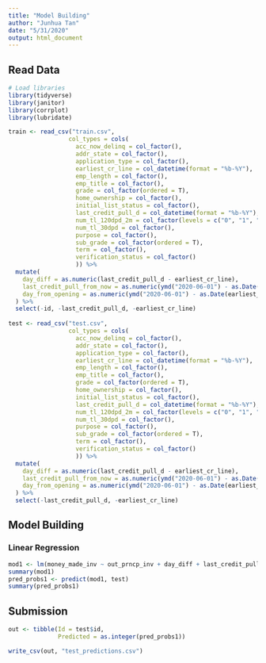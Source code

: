 ```yaml
---
title: "Model Building"
author: "Junhua Tan"
date: "5/31/2020"
output: html_document
---
```


## Read Data

```r
# Load libraries
library(tidyverse)
library(janitor)
library(corrplot)
library(lubridate)
```

```r
train <- read_csv("train.csv",
                 col_types = cols(
                   acc_now_delinq = col_factor(),
                   addr_state = col_factor(),
                   application_type = col_factor(),
                   earliest_cr_line = col_datetime(format = "%b-%Y"),
                   emp_length = col_factor(),
                   emp_title = col_factor(),
                   grade = col_factor(ordered = T),
                   home_ownership = col_factor(),
                   initial_list_status = col_factor(),
                   last_credit_pull_d = col_datetime(format = "%b-%Y"),
                   num_tl_120dpd_2m = col_factor(levels = c("0", "1", "2")),
                   num_tl_30dpd = col_factor(),
                   purpose = col_factor(),
                   sub_grade = col_factor(ordered = T),
                   term = col_factor(),
                   verification_status = col_factor()
                   )) %>%
  mutate(
    day_diff = as.numeric(last_credit_pull_d - earliest_cr_line),
    last_credit_pull_from_now = as.numeric(ymd("2020-06-01") - as.Date(last_credit_pull_d)),
    day_from_opening = as.numeric(ymd("2020-06-01") - as.Date(earliest_cr_line))
  ) %>% 
  select(-id, -last_credit_pull_d, -earliest_cr_line)
  
test <- read_csv("test.csv",
                 col_types = cols(
                   acc_now_delinq = col_factor(),
                   addr_state = col_factor(),
                   application_type = col_factor(),
                   earliest_cr_line = col_datetime(format = "%b-%Y"),
                   emp_length = col_factor(),
                   emp_title = col_factor(),
                   grade = col_factor(ordered = T),
                   home_ownership = col_factor(),
                   initial_list_status = col_factor(),
                   last_credit_pull_d = col_datetime(format = "%b-%Y"),
                   num_tl_120dpd_2m = col_factor(levels = c("0", "1", "2")),
                   num_tl_30dpd = col_factor(),
                   purpose = col_factor(),
                   sub_grade = col_factor(ordered = T),
                   term = col_factor(),
                   verification_status = col_factor()
                   )) %>% 
  mutate(
    day_diff = as.numeric(last_credit_pull_d - earliest_cr_line),
    last_credit_pull_from_now = as.numeric(ymd("2020-06-01") - as.Date(last_credit_pull_d)),
    day_from_opening = as.numeric(ymd("2020-06-01") - as.Date(earliest_cr_line))
  ) %>% 
  select(-last_credit_pull_d, -earliest_cr_line)
```

## Model Building

### Linear Regression

```r
mod1 <- lm(money_made_inv ~ out_prncp_inv + day_diff + last_credit_pull_from_now + day_from_opening, data = train)
summary(mod1)
pred_probs1 <- predict(mod1, test)
summary(pred_probs1)
```

## Submission

```r
out <- tibble(Id = test$id,
              Predicted = as.integer(pred_probs1))

write_csv(out, "test_predictions.csv")
```